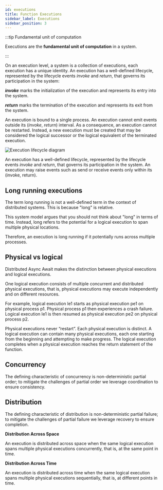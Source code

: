 ```yaml
---
id: executions
title: Function Executions
sidebar_label: Executions
sidebar_position: 3
---
```



:::tip Fundamental unit of computation

Executions are the **fundamental unit of computation** in a system.

:::

On an execution level, a system is a collection of executions, each execution has a unique identity.
An execution has a well-defined lifecycle, represented by the lifecycle events _invoke_ and _return_, that governs its participation in the system:

**_invoke_** marks the initialization of the execution and represents its entry into the system.

**_return_** marks the termination of the execution and represents its exit from the system.

An execution is bound to a single process.
An execution cannot emit events outside its (_invoke_, _return_) interval.
As a consequence, an execution cannot be restarted.
Instead, a new execution must be created that may be considered the logical successor or the logical equivalent of the terminated execution.

<LabeledDiagram>
  <img src="/img/execution-lifecycle.svg" alt="Execution lifecycle diagram" />
</LabeledDiagram>

An execution has a well-defined lifecycle, represented by the lifecycle events _invoke_ and _return_, that governs its participation in the system.
An execution may raise events such as send or receive events only within its (invoke, return).

## Long running executions

The term long running is not a well-defined term in the context of distributed systems.
This is because "long" is relative.

This system model argues that you should not think about "long" in terms of time.
Instead, long refers to the potential for a logical execution to span multiple physical locations.

Therefore, an execution is long running if it potentially runs across multiple processes.

## Physical vs logical

Distributed Async Await makes the distinction between physical executions and logical executions.

One logical execution consists of multiple concurrent and distributed physical executions, that is, physical executions may execute independently and on different resources.

For example, logical execution le1 starts as physical execution pe1 on physical process p1.
Physical process p1 then experiences a crash failure.
Logical execution le1 is then resumed as physical execution pe2 on physical process p2.

Physical executions never “restart”.
Each physical execution is distinct.
A logical execution can contain many physical executions, each one starting from the beginning and attempting to make progress.
The logical execution completes when a physical execution reaches the return statement of the function.

## Concurrency

The defining characteristic of concurrency is non-deterministic partial order; to mitigate the challenges of partial order we leverage coordination to ensure consistency.

## Distribution

The defining characteristic of distribution is non-deterministic partial failure; to mitigate the challenges of partial failure we leverage recovery to ensure completion.

**Distribution Across Space**

An execution is distributed across space when the same logical execution spans multiple physical executions concurrently, that is, at the same point in time.

**Distribution Across Time**

An execution is distributed across time when the same logical execution spans multiple physical executions sequentially, that is, at different points in time.
